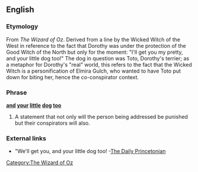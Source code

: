 ==English==
===Etymology===
From ''The Wizard of Oz''. Derived from a line by the Wicked Witch of the West in reference to the fact that Dorothy was under the protection of the Good Witch of the North but only for the moment: "I'll get you my pretty, and your little dog too!" The dog in question was Toto, Dorothy's terrier; as a metaphor for Dorothy's "real" world, this refers to the fact that the Wicked Witch is a personification of Elmira Gulch, who wanted to have Toto put down for biting her, hence the co-conspirator context.

===Phrase===
'''[[and]] [[your]] [[little]] [[dog]] [[too]]'''
# A statement that not only will the person being addressed be punished but their conspirators will also.

===External links===
*"We'll get you, and your little dog too! -[http://www.dailyprincetonian.com/archives/2007/12/10/news/19654.shtml The Daily Princetonian]

[[Category:The Wizard of Oz]]